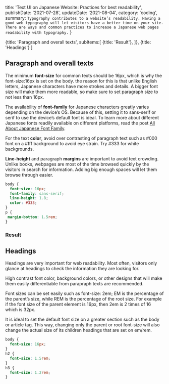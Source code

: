 
  title: 'Text UI on Japanese Website: Practices for best readability',
  publishDate: '2021-07-28',
  updateDate: '2021-08-04',
  category: 'coding',
  summary: `Typography contributes to a website’s readability. Having a good web typography will let visitors have a better time on your site. There are ways and common practices to increase a Japanese web pages readability with typography.`
}

  {title: 'Paragraph and overall texts',
    subItems:[
      {title: 'Result'},
    ]},
  {title: 'Headings'}
]


## Paragraph and overall texts

The minimum **font-size** for common texts should be 16px, which is why the font-size:16px is set on the body. the reason for this is that unlike English letters, Japanese characters have more strokes and details. A bigger font size will make them more readable, so make sure to set paragraph size to not less than 16px.

The availability of **font-family** for Japanese characters greatly varies depending on the device’s OS. Because of this, setting it to sans-serif or serif to use the device’s default font is ideal. To learn more about different Japanese fonts readily available on different platforms, read the post [All About Japanese Font Family](/blog/japanese-font-family).

For the text **color**, avoid over contrasting of paragraph text such as #000 font on a #fff background to avoid eye strain. Try #333 for white backgrounds.

**Line-height** and paragraph **margins** are important to avoid text crowding. Unlike books, webpages are most of the time browsed quickly by the visitors in search for information. Adding big enough spaces will let them browse through easier.

```css
body {
  font-size: 16px;
  font-family: sans-serif;
  line-height: 1.8;
  color: #333;
}
p {
 margin-bottom: 1.5rem;
}
```

### Result

<CodePreview height="300" hash="gOWoeOj" />

## Headings

Headings are very important for web readability. Most often, visitors only glance at headings to check the information they are looking for.

High contrast font color, background colors, or other designs that will make them easily differentiable from parapraph texts are recommended.

Font sizes can be set easily such as font-size: 2em; EM is the percentage of the parent’s size, while REM is the percentage of the root size. For example if the font size of the parent element is 16px, then 2em is 2 times of 16 which is 32px.

It is ideal to set the default font size on a greater section such as the body or article tag. This way, changing only the parent or root font-size will also change the actual size of its children headings that are set on em/rem.

```css
body {
  font-size: 16px;
}
h2 {
  font-size: 1.5rem;
}
h3 {
  font-size: 1.2rem;
}
```